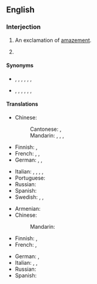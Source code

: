 ==English==

===Interjection===
{{en-interj}}

# {{lb|en|colloquial}} An exclamation of [[amazement]].
# {{lb|en|colloquial|sarcastic}} {{n-g|Said in response to an [[obvious]] statement.}}

====Synonyms====
* {{sense|amazement}} {{l|en|really}}, {{l|en|no shit}}, {{l|en|never}}, {{l|en|no}}, {{l|en|no way}}, {{l|en|wow}}, {{l|en|is that so}}
* {{sense|response to the obvious}} {{l|en|duh}}, {{l|en|really}}, {{l|en|no shit}}, {{l|en|oh really}}, {{l|en|no really}}, {{l|en|you don't say}}, {{l|en|seriously}}

====Translations====
{{trans-top|exclamation of amazement}}
* Chinese:
*: Cantonese: {{t|yue|講真|alt=講真？！|sc=Hant}}, {{t|yue|讲真|alt=讲真？！|tr=gong2 zan1?!|sc=Hant}}
*: Mandarin: {{t+|cmn|當真|alt=當真？！|sc=Hani}}, {{t+|cmn|当真|tr=dàngzhēn?!|alt=当真？！|sc=Hani}}, {{t|cmn|不會吧|sc=Hani}}, {{t|cmn|不会吧|tr=bùhuìba|sc=Hani}}
* Finnish: {{t|fi|ihanko totta}}, {{t|fi|ei kai}}
* French: {{t+|fr|sans blague}}, {{t+|fr|sans dec}}, {{qualifier|colloquial}} {{t+|fr|la vache}}
* German: {{qualifier|colloquial|vulgar}} {{t|de|ohne Scheiß}}, {{qualifier|colloquial}} {{t|de|im Ernst}}, {{t+|de|echt}}
{{trans-mid}}
* Italian: {{t+|it|sul serio}}, {{t+|it|seriamente}}, {{t|it|scherzi a parte}}, {{t|it|ma dai}}, {{t|it|non dirmi}}
* Portuguese: {{t|pt|não brinca}}
* Russian: {{t+|ru|неуже́ли?}}
* Spanish: {{t+|es|¿en serio?}}
* Swedish: {{t+|sv|se där}}, {{t+|sv|jaha}}, {{t+|sv|jaså}}
{{trans-bottom}}

{{trans-top|response to obvious statement}}
* Armenian: {{t-needed|hy}}
* Chinese:
*: Mandarin: {{t|cmn|[[可]][[不是]][[嘛]]|tr=kě bùshì ma}}
* Finnish: {{t|fi|ihanko totta}}, {{t|fi|ei kai}}
* French: {{t+|fr|sans blague}}, {{qualifier|colloquial}} {{t+|fr|sans dec}}
{{trans-mid}}
* German: {{t|de|ach was}}, {{t|de|was du nicht sagst}}
* Italian: {{t|it|eh si}}, {{t|it|eh già}}, {{t|it|proprio così}}
* Russian: {{t-needed|ru}}
* Spanish: {{t-needed|es}}
{{trans-bottom}}